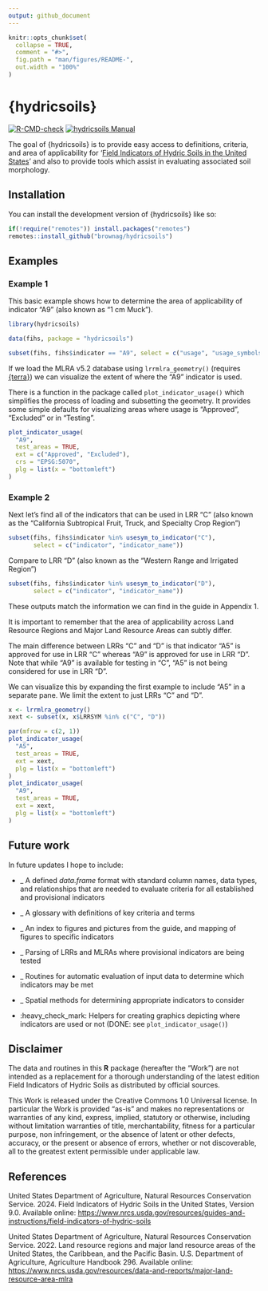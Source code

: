 ```yaml
---
output: github_document
---
```


<!-- README.md is generated from README.Rmd. Please edit that file -->

```r
knitr::opts_chunk$set(
  collapse = TRUE,
  comment = "#>",
  fig.path = "man/figures/README-",
  out.width = "100%"
)
```

# {hydricsoils}

<!-- badges: start -->
[![R-CMD-check](https://github.com/brownag/hydricsoils/actions/workflows/R-CMD-check.yaml/badge.svg)](https://github.com/brownag/hydricsoils/actions/workflows/R-CMD-check.yaml)
[![hydricsoils Manual](https://img.shields.io/badge/docs-HTML-informational)](https://humus.rocks/hydricsoils/)
<!-- badges: end -->

The goal of {hydricsoils} is to provide easy access to definitions, criteria, and area of applicability for '[Field Indicators of Hydric Soils in the United States](https://humus.rocks/hydricsoils/articles/fihs.html)' and also to provide tools which assist in evaluating associated soil morphology.

## Installation

You can install the development version of {hydricsoils} like so:

``` r
if(!require("remotes")) install.packages("remotes")
remotes::install_github("brownag/hydricsoils")
```

## Examples

### Example 1

This basic example shows how to determine the area of applicability of indicator "A9" (also known as "1 cm Muck"). 

```r
library(hydricsoils)

data(fihs, package = "hydricsoils")

subset(fihs, fihs$indicator == "A9", select = c("usage", "usage_symbols", "except_mlra"))
```

If we load the MLRA v5.2 database using `lrrmlra_geometry()` (requires [{terra}](https://github.com/rspatial/terra/)) we can visualize the extent of where the "A9" indicator is used.

There is a function in the package called `plot_indicator_usage()` which simplifies the process of loading and subsetting the geometry. It provides some simple defaults for visualizing areas where usage is "Approved", "Excluded" or in "Testing".

```r
plot_indicator_usage(
  "A9",
  test_areas = TRUE,
  ext = c("Approved", "Excluded"),
  crs = "EPSG:5070",
  plg = list(x = "bottomleft")
)
```

### Example 2

Next let's find all of the indicators that can be used in LRR "C" (also known as the "California Subtropical Fruit, Truck, and Specialty Crop Region")

```r
subset(fihs, fihs$indicator %in% usesym_to_indicator("C"),
       select = c("indicator", "indicator_name"))
```

Compare to LRR "D" (also known as the "Western Range and Irrigated Region")

```r
subset(fihs, fihs$indicator %in% usesym_to_indicator("D"), 
       select = c("indicator", "indicator_name"))
```

These outputs match the information we can find in the guide in Appendix 1.

It is important to remember that the area of applicability across Land Resource Regions and Major Land Resource Areas can subtly differ.

The main difference between LRRs "C" and "D" is that indicator "A5" is approved for use in LRR "C" whereas "A9" is approved for use in LRR "D". Note that while "A9" is available for testing in "C", "A5" is not being considered for use in LRR "D". 

We can visualize this by expanding the first example to include "A5" in a separate pane. We limit the extent to just LRRs "C" and "D".

```r
x <- lrrmlra_geometry()
xext <- subset(x, x$LRRSYM %in% c("C", "D"))

par(mfrow = c(2, 1))
plot_indicator_usage(
  "A5",
  test_areas = TRUE,
  ext = xext,
  plg = list(x = "bottomleft")
)
plot_indicator_usage(
  "A9",
  test_areas = TRUE,
  ext = xext,
  plg = list(x = "bottomleft")
)
```

## Future work

In future updates I hope to include:

<!-- use :heavy_check_mark: and reference issue/PRs as these are completed -->

 - _ A defined _data.frame_ format with standard column names, data types, and relationships that are needed to evaluate criteria for all established and provisional indicators
 
 - _ A glossary with definitions of key criteria and terms
 
 - _ An index to figures and pictures from the guide, and mapping of figures to specific indicators
 
 - _ Parsing of LRRs and MLRAs where provisional indicators are being tested

 - _ Routines for automatic evaluation of input data to determine which indicators may be met
 
 - _ Spatial methods for determining appropriate indicators to consider
 
 - :heavy_check_mark: Helpers for creating graphics depicting where indicators are used or not (DONE: see `plot_indicator_usage()`)
 
## Disclaimer

The data and routines in this **R** package (hereafter the "Work") are not intended as a replacement for a thorough understanding of the latest edition Field Indicators of Hydric Soils as distributed by official sources.  

This Work is released under the Creative Commons 1.0 Universal license. In particular the Work is provided "as-is" and makes no representations or warranties of any kind, express, implied, statutory or otherwise, including without limitation warranties of title, merchantability, fitness for a particular purpose, non infringement, or the absence of latent or other defects, accuracy, or the present or absence of errors, whether or not discoverable, all to the greatest extent permissible under applicable law.

## References

United States Department of Agriculture, Natural Resources Conservation Service. 2024. Field Indicators of Hydric Soils in the United States, Version 9.0. Available online: <https://www.nrcs.usda.gov/resources/guides-and-instructions/field-indicators-of-hydric-soils>

United States Department of Agriculture, Natural Resources Conservation Service. 2022. Land resource regions and major land resource areas of the United States, the Caribbean, and the Pacific Basin. U.S. Department of Agriculture, Agriculture Handbook 296. Available online: <https://www.nrcs.usda.gov/resources/data-and-reports/major-land-resource-area-mlra>
